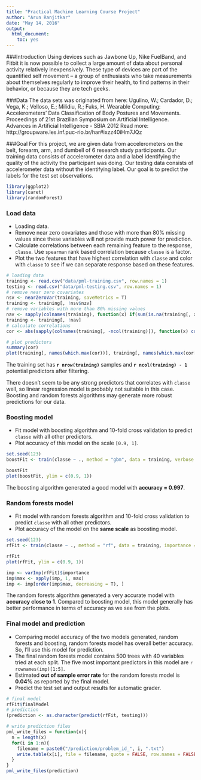 ```yaml
---
title: "Practical Machine Learning Course Project"
author: "Arun Ranjitkar"
date: "May 14, 2016"
output:
  html_document:
    toc: yes
---
```

###Introduction
Using devices such as Jawbone Up, Nike FuelBand, and Fitbit it is now possible to collect a large amount of data about personal activity relatively inexpensively. These type of devices are part of the quantified self movement – a group of enthusiasts who take measurements about themselves regularly to improve their health, to find patterns in their behavior, or because they are tech geeks.

###Data
The data sets was originated from here:
Ugulino, W.; Cardador, D.; Vega, K.; Velloso, E.; Milidiu, R.; Fuks, H. Wearable Computing: Accelerometers' Data Classification of Body Postures and Movements. Proceedings of 21st Brazilian Symposium on Artificial Intelligence. Advances in Artificial Intelligence - SBIA 2012
Read more: http://groupware.les.inf.puc-rio.br/har#ixzz40iHm7JQz

###Goal
For this project, we are given data from accelerometers on the belt, forearm, arm, and dumbell of 6 research study participants. Our training data consists of accelerometer data and a label identifying the quality of the activity the participant was doing. Our testing data consists of accelerometer data without the identifying label. Our goal is to predict the labels for the test set observations.


```r
library(ggplot2)
library(caret)
library(randomForest)
```

### Load data 
* Loading data.           
* Remove near zero covariates and those with more than 80% missing values since these variables will not provide much power for prediction.       
* Calculate correlations between each remaining feature to the response, `classe`. Use `spearman` rank based correlation because `classe` is a factor.                 
* Plot the two features that have highest correlation with `classe` and color with `classe` to see if we can separate response based on these features.            

```r
# loading data
training <- read.csv("data/pml-training.csv", row.names = 1)
testing <- read.csv("data/pml-testing.csv", row.names = 1)
# remove near zero covariates
nsv <- nearZeroVar(training, saveMetrics = T)
training <- training[, !nsv$nzv]
# remove variables with more than 80% missing values
nav <- sapply(colnames(training), function(x) if(sum(is.na(training[, x])) > 0.8*nrow(training)){return(T)}else{return(F)})
training <- training[, !nav]
# calculate correlations
cor <- abs(sapply(colnames(training[, -ncol(training)]), function(x) cor(as.numeric(training[, x]), as.numeric(training$classe), method = "spearman")))
```
```r
# plot predictors 
summary(cor)
plot(training[, names(which.max(cor))], training[, names(which.max(cor[-which.max(cor)]))], col = training$classe, pch = 19, cex = 0.1, xlab = names(which.max(cor)), ylab = names(which.max(cor[-which.max(cor)])))
```

The training set has __`r nrow(training)`__ samples and __`r ncol(training) - 1`__ potential predictors after filtering.          

There doesn't seem to be any strong predictors that correlates with `classe` well, so linear regression model is probably not suitable in this case. Boosting and random forests algorithms may generate more robust predictions for our data.         

### Boosting model
* Fit model with boosting algorithm and 10-fold cross validation to predict `classe` with all other predictors.    
* Plot accuracy of this model on the scale `[0.9, 1]`.        

```r
set.seed(123)
boostFit <- train(classe ~ ., method = "gbm", data = training, verbose = F, trControl = trainControl(method = "cv", number = 10))
```
```r
boostFit
plot(boostFit, ylim = c(0.9, 1))
```

The boosting algorithm generated a good model with __accuracy = 0.997__. 

### Random forests model   
* Fit model with random forests algorithm and 10-fold cross validation to predict `classe` with all other predictors.    
* Plot accuracy of the model on the __same scale__ as boosting model.            

```r
set.seed(123)
rfFit <- train(classe ~ ., method = "rf", data = training, importance = T, trControl = trainControl(method = "cv", number = 10))
```
```r
rfFit
plot(rfFit, ylim = c(0.9, 1))
```
```r
imp <- varImp(rfFit)$importance
imp$max <- apply(imp, 1, max)
imp <- imp[order(imp$max, decreasing = T), ]
```

The random forests algorithm generated a very accurate model with __accuracy close to 1__. Compared to boosting model, this model generally has better performance in terms of accuracy as we see from the plots.                     

### Final model and prediction   
* Comparing model accuracy of the two models generated, random forests and boosting, random forests model has overall better accuracy. So, I'll use this model for prediction.         
* The final random forests model contains 500 trees with 40 variables tried at each split. The five most important predictors in this model are `r rownames(imp)[1:5]`.                 
* Estimated __out of sample error rate__ for the random forests model is __0.04%__ as reported by the final model.            
* Predict the test set and output results for automatic grader.     

```r
# final model
rfFit$finalModel
# prediction
(prediction <- as.character(predict(rfFit, testing)))
```
```r
# write prediction files
pml_write_files = function(x){
  n = length(x)
  for(i in 1:n){
    filename = paste0("/prediction/problem_id_", i, ".txt")
    write.table(x[i], file = filename, quote = FALSE, row.names = FALSE, col.names = FALSE)
  }
}
pml_write_files(prediction)
```


